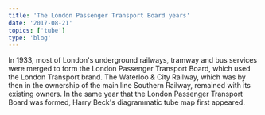 ```yaml
---
title: 'The London Passenger Transport Board years'
date: '2017-08-21'
topics: ['tube']
type: 'blog'
---
```


In 1933, most of London's underground railways, tramway and bus services were merged to form the London Passenger Transport Board, which used the London Transport brand. The Waterloo & City Railway, which was by then in the ownership of the main line Southern Railway, remained with its existing owners. In the same year that the London Passenger Transport Board was formed, Harry Beck's diagrammatic tube map first appeared.
